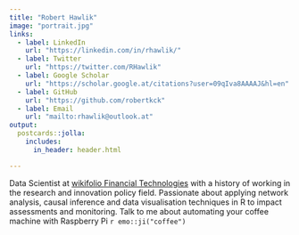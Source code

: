 ```yaml
---
title: "Robert Hawlik"
image: "portrait.jpg"
links:
  - label: LinkedIn
    url: "https://linkedin.com/in/rhawlik/"
  - label: Twitter
    url: "https://twitter.com/RHawlik"
  - label: Google Scholar
    url: "https://scholar.google.at/citations?user=09qIva8AAAAJ&hl=en"
  - label: GitHub
    url: "https://github.com/robertkck"
  - label: Email
    url: "mailto:rhawlik@outlook.at"
output:
  postcards::jolla:
    includes:
      in_header: header.html

---
```

 
Data Scientist at [wikifolio Financial Technologies](https://wikifolio.com) with a history of working in the research and innovation policy field. Passionate about applying network analysis, causal inference and data visualisation techniques in R to impact assessments and monitoring. Talk to me about automating your coffee machine with Raspberry Pi `r emo::ji("coffee")`